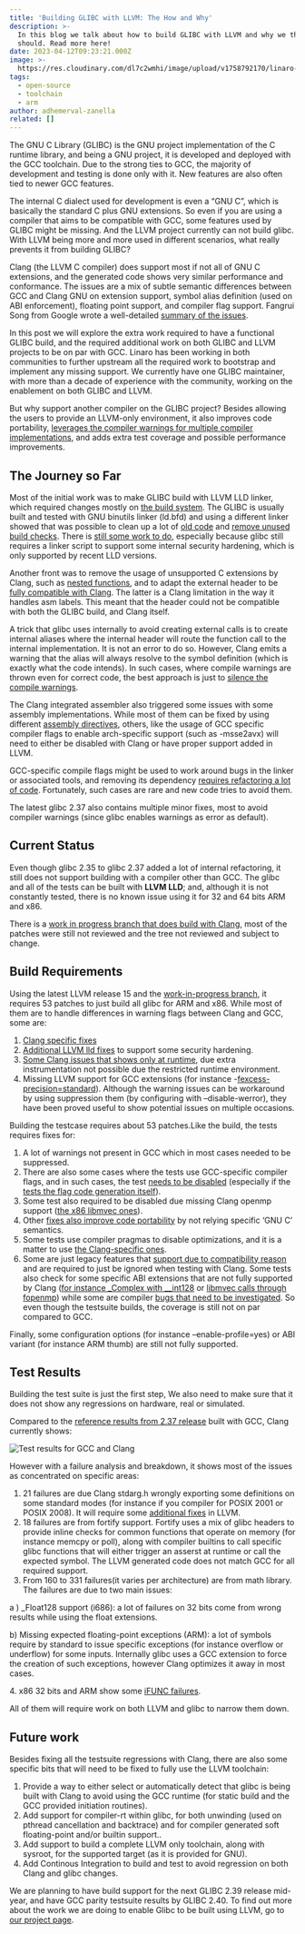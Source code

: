 ```yaml
---
title: 'Building GLIBC with LLVM: The How and Why'
description: >-
  In this blog we talk about how to build GLIBC with LLVM and why we think you
  should. Read more here!
date: 2023-04-12T09:23:21.000Z
image: >-
  https://res.cloudinary.com/dl7c2wmhi/image/upload/v1758792170/linaro-website/images/blog/30921188158_953bca1c9f_k
tags:
  - open-source
  - toolchain
  - arm
author: adhemerval-zanella
related: []
---
```


The GNU C Library (GLIBC) is the GNU project implementation of the C runtime library, and being a GNU project, it is developed and deployed with the GCC toolchain. Due to the strong ties to GCC, the majority of development and testing is done only with it. New features are also often tied to newer GCC features.

The internal C dialect used for development is even a “GNU C”, which is basically the standard C plus GNU extensions. So even if you are using a compiler that aims to be compatible with GCC, some features used by GLIBC might be missing. And the LLVM project currently can not build glibc. With LLVM being more and more used in different scenarios, what really prevents it from building GLIBC?

Clang (the LLVM C compiler) does support most if not all of GNU C extensions, and the generated code shows very similar performance and conformance. The issues are a mix of subtle semantic differences between GCC and Clang GNU on extension support, symbol alias definition (used on ABI enforcement), floating point support, and compiler flag support. Fangrui Song from Google wrote a well-detailed [summary of the issues](http://maskray.me/blog/2021-10-10-when-can-glibc-be-built-with-clang).

In this post we will explore the extra work required to have a functional GLIBC build, and the required additional work on both GLIBC and LLVM projects to be on par with GCC. Linaro has been working in both communities to further upstream all the required work to bootstrap and implement any missing support. We currently have one GLIBC maintainer, with more than a decade of experience with the community, working on the enablement on both GLIBC and LLVM.

But why support another compiler on the GLIBC project? Besides allowing the users to provide an LLVM-only environment, it also improves code portability, [leverages the compiler warnings for multiple compiler implementations](https://sourceware.org/git/?p=glibc.git;a=commit;h=c353689e49e72f3aafa1a9e68d4f7a4f33a79cbe), and adds extra test coverage and possible performance improvements.

## The Journey so Far

Most of the initial work was to make GLIBC build with LLVM LLD linker, which required changes mostly on [the build system](https://sourceware.org/git/?p=glibc.git;a=commit;h=eb06601bb4187d8f5a9f55c2d212747869f63fe1). The GLIBC is usually built and tested with GNU binutils linker (ld.bfd) and using a different linker showed that was possible to clean up a lot of [old code](https://sourceware.org/git/?p=glibc.git;a=commit;h=bca0f5cbc9257c13322b99e55235c4f21ba0bd82) and [remove unused build checks](https://sourceware.org/git/?p=glibc.git;a=commit;h=3ee318c9233ce77dee099f2830e8e29a0c572ca7). There is [still some work to do](https://patchwork.sourceware.org/project/glibc/list/?series=15551), especially because glibc still requires a linker script to support some internal security hardening, which is only supported by recent LLD versions.

Another front was to remove the usage of unsupported C extensions by Clang, such as [nested functions](https://gcc.gnu.org/onlinedocs/gcc/Nested-Functions.html), and to adapt the external header to be [fully compatible with Clang](https://sourceware.org/git/?p=glibc.git;a=commit;h=d0fa09a7701956036ff36f8ca188e9fff81553d8). The latter is a Clang limitation in the way it handles asm labels. This meant that the header could not be compatible with both the GLIBC build, and Clang itself.

A trick that glibc uses internally to avoid creating external calls is to create internal aliases where the internal header will route the function call to the internal implementation. It is not an error to do so. However, Clang emits a warning that the alias will always resolve to the symbol definition (which is exactly what the code intends). In such cases, where compile warnings are thrown even for correct code, the best approach is just to [silence the compile warnings](https://sourceware.org/git/?p=glibc.git;a=commit;h=8d98c7c00f3f06545de9e5ce5cf778d2ab2450a4).

The Clang integrated assembler also triggered some issues with some assembly implementations.  While most of them can be fixed by using different [assembly directives](https://sourceware.org/git/?p=glibc.git;a=commit;h=114e299ca66353fa7be1ee45bb4e1307d3de1fa2), others, like the usage of GCC specific compiler flags to enable arch-specific support (such as -msse2avx) will need to either be disabled with Clang or have proper support added in LLVM.

GCC-specific compile flags might be used to work around bugs in the linker or associated tools, and removing its dependency [requires refactoring a lot of code](https://sourceware.org/git/?p=glibc.git;a=commit;h=900fa2573671d692ed245f76aa3f05cec462be0c). Fortunately, such cases are rare and new code tries to avoid them.

The latest glibc 2.37 also contains multiple minor fixes, most to avoid compiler warnings (since glibc enables warnings as error as default).

## Current Status

Even though glibc 2.35 to glibc 2.37 added a lot of internal refactoring, it still does not support building with a compiler other than GCC. The glibc and all of the tests can be built with **LLVM LLD**; and, although it is not constantly tested, there is no known issue using it for 32 and 64 bits  ARM and x86.

There is a [work in progress branch that does build with Clang](https://sourceware.org/git/?p=glibc.git;a=shortlog;h=refs/heads/azanella/clang), most of the patches were still not reviewed and the tree not reviewed and subject to change.

## Build Requirements

Using the latest LLVM release 15 and the [work-in-progress branch](https://sourceware.org/git/?p=glibc.git;a=shortlog;h=refs/heads/azanella/clang), it requires 53 patches to just build all glibc for ARM and x86. While most of them are to handle differences in warning flags between Clang and GCC, some are:

1. [Clang specific fixes](https://sourceware.org/git/?p=glibc.git;a=commit;h=085824a254e0caf2b7e38747497a935f2c58adb8)
2. [Additional LLVM lld fixes](https://sourceware.org/git/?p=glibc.git;a=commit;h=75d48c5c0ad258b2d6e256bada6b29feef7161be) to support some security hardening.
3. [Some Clang issues that shows only at runtime](https://sourceware.org/git/?p=glibc.git;a=commit;h=97f4d30cdc9fc2f9ae5414f884fa1e89f8e913fd), due extra instrumentation not possible due the restricted runtime environment.
4. Missing LLVM support for GCC extensions (for instance -[fexcess-precision=standard](https://sourceware.org/git/?p=glibc.git;a=commit;h=7e5a4ee294e03f42bc3ce1f460f74e7a049a9fa2)). Although the warning issues can be workaround by using suppression them (by configuring with –disable-werror), they have been proved useful to show potential issues on multiple occasions.

Building the testcase requires about 53 patches.Like the build, the tests requires fixes for:

1. A lot of warnings not present in GCC which in most cases needed to be suppressed.
2. There are also some cases where the tests use GCC-specific compiler flags, and in such cases, the test [needs to be disabled](https://sourceware.org/git/?p=glibc.git;a=commit;h=b4c53ea5eefc7235800b5f6f4445f88a367ed807) (especially if the [tests the flag code generation itself](https://sourceware.org/git/?p=glibc.git;a=commit;h=ecb1339a4e13daf9bffb6517e0e84fde81db8741)).
3. Some test also required to be disabled due missing Clang openmp support ([the x86 libmvec ones](https://sourceware.org/git/?p=glibc.git;a=commit;h=53cd3f2774693cd822315b9142b92ba13e322bad)).
4. Other [fixes also improve code portability](https://sourceware.org/git/?p=glibc.git;a=commit;h=99b4a2da1cfc4b159922ecde3e30a8a96ebfec5a) by not relying specific ‘GNU C’ semantics.
5. Some tests use compiler pragmas to disable optimizations, and it is a matter to use [the Clang-specific ones](https://sourceware.org/git/?p=glibc.git;a=commit;h=69dc737af2ebfac83238374fc871fff0e93e5cf3).
6. Some are just legacy features that [support due to compatibility reason](https://sourceware.org/git/?p=glibc.git;a=commit;h=c99051a7015c4ed96fdd8eb9c83bc54ee0e3d52b) and are required to just be ignored when testing with Clang. Some tests also check for some specific ABI extensions that are not fully supported by Clang ([for instance \_Complex with \_\_int128](https://sourceware.org/git/?p=glibc.git;a=commit;h=1556fe207039f625fa438457b31458fc45ed8827) or [libmvec calls through fopenmp](https://sourceware.org/git/?p=glibc.git;a=blob;f=sysdeps/x86_64/fpu/configure.ac;h=1bc5af4ebe7c5e6b992674085fa96d2afe73e99c;hb=53cd3f2774693cd822315b9142b92ba13e322bad)) while some are compiler [bugs that need to be investigated](https://sourceware.org/git/?p=glibc.git;a=commit;h=15e3784fd3d53f37e36b567f6eea23d907baaea9). So even though the testsuite builds, the coverage is still not on par compared to GCC.

Finally, some configuration options (for instance –enable-profile=yes) or ABI variant (for instance ARM thumb) are still not fully supported.

## Test Results

Building the test suite is just the first step, We also need to make sure that it does not show any regressions on hardware, real or simulated.

Compared to the [reference results from 2.37 release](https://sourceware.org/glibc/wiki/Release/2.37) built with GCC, Clang currently shows:

![Test results for GCC and Clang](/linaro-website/images/blog/test-results-gcc-and-clang)

However with a failure analysis and breakdown, it shows most of the issues as concentrated on specific areas:

1. 21 failures are due Clang stdarg.h wrongly exporting some definitions on some standard modes (for instance if you compiler for POSIX 2001 or POSIX 2008). It will require some [additional fixes](https://reviews.llvm.org/D137268) in LLVM.
2. 18 failures are from fortify support. Fortify uses a mix of glibc headers to provide inline checks for common functions that operate on memory (for instance memcpy or poll), along with compiler builtins to call specific glibc functions that will either trigger an asserst at runtime or call the expected symbol. The LLVM generated code does not match GCC for all required support.
3. From 160 to 331 failures(it varies per architecture) are from math library. The failures are due to two main issues:

a ) \_Float128 support (i686): a lot of failures on 32 bits come from wrong results while using the float extensions.

b) Missing expected floating-point exceptions (ARM): a lot of symbols require by standard to issue specific exceptions (for instance overflow or underflow) for some inputs. Internally glibc uses a GCC extension to force the creation of such exceptions, however Clang optimizes it away in most cases.

4﻿.  x86 32 bits and ARM show some [iFUNC failures](https://sourceware.org/glibc/wiki/GNU_IFUNC).

All of them will require work on both LLVM and glibc to narrow them down.

## Future work

Besides fixing all the testsuite regressions with Clang, there are also some specific bits that will need to be fixed to fully use the LLVM toolchain:

1. Provide a way to either select or automatically detect that glibc is being built with Clang to avoid using the GCC runtime (for static build and the GCC provided initiation routines).
2. Add support for compiler-rt within glibc, for both unwinding (used on pthread cancellation and backtrace) and for compiler generated soft floating-point and/or builtin support..
3. Add support to build a complete LLVM only toolchain, along with sysroot, for the supported target (as it is provided for GNU).
4. Add Continous Integration to build and test to avoid regression on both Clang and glibc changes.

We are planning to have build support for the next GLIBC 2.39 release mid-year, and have GCC parity testsuite results by GLIBC 2.40. To find out more about the work we are doing to enable Glibc to be built using LLVM, go to [our project page](https://linaro.atlassian.net/wiki/spaces/LLVM/overview).
